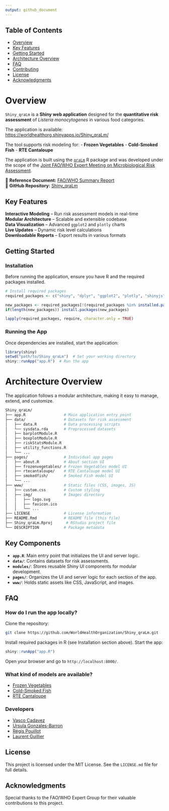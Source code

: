 ```yaml
---
output: github_document
---
```


<!-- # Shiny_qraLm <img src="www/img/logo_small.png" width="10%"> -->

## Table of Contents
- [Overview](#overview)
- [Key Features](#key-features)
- [Getting Started](#getting-started)
- [Architecture Overview](#architecture-overview)
- [FAQ](#faq)
- [Contributing](#contributing)
- [License](#license)
- [Acknowledgments](#acknowledgments)

# Overview

`Shiny_qraLm` is a **Shiny web application** designed for the **quantitative risk assessment** of *Listeria monocytogenes* in various food categories.  

The application is available: [https://worldhealthorg.shinyapps.io/Shiny_qraLm/](https://worldhealthorg.shinyapps.io/Shiny_qraLm/)

The tool supports risk modeling for:
- **Frozen Vegetables**
- **Cold-Smoked Fish**
- **RTE Cantaloupe**

The application is built using the [`qraLm`](https://worldhealthorganization.github.io/qraLm/) R package and was developed under the scope of the [Joint FAO/WHO Expert Meeting on Microbiological Risk Assessment](https://www.who.int/publications/m/item/jemra-of-listeria-monocytogenes-in-foods).

📄 **Reference Document:** [FAO/WHO Summary Report](https://www.fao.org/3/cc6993en/cc6993en.pdf)  
🔗 **GitHub Repository:** [Shiny_qraLm](https://github.com/WorldHealthOrganization/Shiny_qraLm)


## Key Features

**Interactive Modeling** – Run risk assessment models in real-time  
**Modular Architecture** – Scalable and extensible codebase  
**Data Visualization** – Advanced `ggplot2` and `plotly` charts  
**Live Updates** – Dynamic risk level calculations  
**Downloadable Reports** – Export results in various formats  



## Getting Started

### Installation

Before running the application, ensure you have R and the required packages installed.

```r
# Install required packages
required_packages <- c("shiny", "dplyr", "ggplot2", "plotly", "shinyjs", "DT", "shinyWidgets")

new_packages <- required_packages[!(required_packages %in% installed.packages()[,"Package"])]
if(length(new_packages)) install.packages(new_packages)

lapply(required_packages, require, character.only = TRUE)
```

### Running the App

Once dependencies are installed, start the application:

```r
library(shiny)
setwd("path/to/Shiny_qraLm")  # Set your working directory
shiny::runApp("app.R")  # Run the app
```


# Architecture Overview

The application follows a modular architecture, making it easy to manage, extend, and customize.

```bash
Shiny_qraLm/
├── app.R                 # Main application entry point
├── data/                 # Datasets for risk assessment
│   ├── data.R            # Data processing scripts
│   └── sysdata.rda       # Preprocessed datasets
│   ├── barplotModule.R
│   ├── boxplotModule.R
│   ├── riskStatsModule.R
│   ├── utility_functions.R
│   └── ...
├── pages/                # Individual app pages
│   ├── about.R           # About section UI
│   ├── frozenvegetables/ # Frozen Vegetables model UI
│   ├── rtecantaloupe/    # RTE Cantaloupe model UI
│   ├── smokedfish/       # Smoked Fish model UI
│   └── ...
├── www/                  # Static files (CSS, images, JS)
│   ├── custom.css        # Custom styling
│   ├── img/              # Images directory
│   │   ├── logo.svg
│   │   ├── favicon.ico
│   │   └── ...
├── LICENSE               # License information
├── README.Rmd            # README file (this file)
├── Shiny_qraLm.Rproj      # RStudio project file
└── DESCRIPTION           # Package metadata
```

## Key Components

- **`app.R`**: Main entry point that initializes the UI and server logic.
- **`data/`**: Contains datasets for risk assessments.
- **`modules/`**: Stores reusable Shiny UI components for modular development.
- **`pages/`**: Organizes the UI and server logic for each section of the app.
- **`www/`**: Holds static assets like CSS, JavaScript, and images.

## FAQ
### How do I run the app locally?

Clone the repository:

```sh
git clone https://github.com/WorldHealthOrganization/Shiny_qraLm.git
```

Install required packages in R (see Installation section above). Start the app:

```r
shiny::runApp("app.R")
```

Open your browser and go to `http://localhost:8000/`.

### What kind of models are available?

- [Frozen Vegetables](https://doi.org/10.3390/foods13223610)
- [Cold-Smoked Fish](https://doi.org/10.3390/foods13233831)
- [RTE Cantaloupe](https://doi.org/10.3390/foods14132212)

### Developers

- [Vasco Cadavez](https://orcid.org/0000-0002-3077-7414)
- [Ursula Gonzales-Barron](https://orcid.org/0000-0002-8462-9775)
- [Régis Pouillot](https://orcid.org/0000-0002-6107-5212)
- [Laurent Guillier](https://orcid.org/0000-0002-7867-2937)

## License

This project is licensed under the MIT License. See the `LICENSE.md` file for full details.

## Acknowledgments

Special thanks to the FAO/WHO Expert Group for their valuable contributions to this project.




